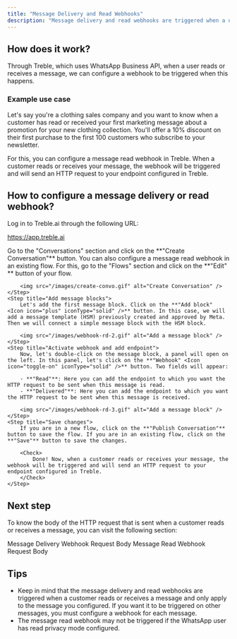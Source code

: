 ```yaml
---
title: "Message Delivery and Read Webhooks"
description: "Message delivery and read webhooks are triggered when a user receives or reads a message. Learn how to configure them in this article."
---
```


## How does it work?

Through Treble, which uses WhatsApp Business API, when a user reads or receives a message, we can configure a webhook to be triggered when this happens.

### Example use case

Let's say you're a clothing sales company and you want to know when a customer has read or received your first marketing message about a promotion for your new clothing collection. You'll offer a 10% discount on their first purchase to the first 100 customers who subscribe to your newsletter.

For this, you can configure a message read webhook in Treble. When a customer reads or receives your message, the webhook will be triggered and will send an HTTP request to your endpoint configured in Treble.

## How to configure a message delivery or read webhook?

<Steps>
    <Step title="Log in to Treble.ai">
        Log in to Treble.ai through the following URL: <a class="article-link" href="https://app.treble.ai"><p>https://app.treble.ai</p><Icon icon="arrow-up-right-from-square" iconType="solid" /></a>
    </Step>
    <Step title="Create a flow">
        Go to the "Conversations" section and click on the **"Create Conversation"** button. You can also configure a message read webhook in an existing flow. For this, go to the "Flows" section and click on the **"Edit" <Icon icon="pencil" iconType="solid" />** button of your flow.

        <img src="/images/create-convo.gif" alt="Create Conversation" />
    </Step>
    <Step title="Add message blocks">
        Let's add the first message block. Click on the **"Add block" <Icon icon="plus" iconType="solid" />** button. In this case, we will add a message template (HSM) previously created and approved by Meta. Then we will connect a simple message block with the HSM block.

        <img src="/images/webhook-rd-2.gif" alt="Add a message block" />
    </Step>
    <Step title="Activate webhook and add endpoint">
        Now, let's double-click on the message block, a panel will open on the left. In this panel, let's click on the **"Webhook" <Icon icon="toggle-on" iconType="solid" />** button. Two fields will appear:

        - **"Read"**: Here you can add the endpoint to which you want the HTTP request to be sent when this message is read.
        - **"Delivered"**: Here you can add the endpoint to which you want the HTTP request to be sent when this message is received.

        <img src="/images/webhook-rd-3.gif" alt="Add a message block" />
    </Step>
    <Step title="Save changes">
        If you are in a new flow, click on the **"Publish Conversation"** button to save the flow. If you are in an existing flow, click on the **"Save"** button to save the changes.

        <Check>
            Done! Now, when a customer reads or receives your message, the webhook will be triggered and will send an HTTP request to your endpoint configured in Treble.
        </Check>
    </Step>
</Steps>

## Next step

To know the body of the HTTP request that is sent when a customer reads or receives a message, you can visit the following section:

<CardGroup columns={2}>
    <Card 
        title="Message Delivery Webhook Request Body" 
        icon="code"
        href="/en/api-reference/webhooks/delivered-api"
    >
        Message Delivery Webhook Request Body
    </Card>
    <Card 
        title="Message Read Webhook Request Body" 
        icon="code"
        href="/en/api-reference/webhooks/read-api"
    >
        Message Read Webhook Request Body
    </Card>
</CardGroup>

## Tips 

- Keep in mind that the message delivery and read webhooks are triggered when a customer reads or receives a message and only apply to the message you configured. If you want it to be triggered on other messages, you must configure a webhook for each message.
- The message read webhook may not be triggered if the WhatsApp user has read privacy mode configured. 